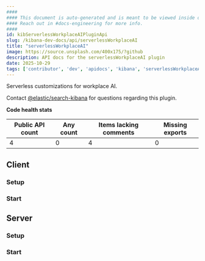 ```yaml
---
####
#### This document is auto-generated and is meant to be viewed inside our experimental, new docs system.
#### Reach out in #docs-engineering for more info.
####
id: kibServerlessWorkplaceAIPluginApi
slug: /kibana-dev-docs/api/serverlessWorkplaceAI
title: "serverlessWorkplaceAI"
image: https://source.unsplash.com/400x175/?github
description: API docs for the serverlessWorkplaceAI plugin
date: 2025-10-29
tags: ['contributor', 'dev', 'apidocs', 'kibana', 'serverlessWorkplaceAI']
---
```


Serverless customizations for workplace AI.

Contact [@elastic/search-kibana](https://github.com/orgs/elastic/teams/search-kibana) for questions regarding this plugin.

**Code health stats**

| Public API count  | Any count | Items lacking comments | Missing exports |
|-------------------|-----------|------------------------|-----------------|
| 4 | 0 | 4 | 0 |

## Client

### Setup
<DocDefinitionList data={[serverlessWorkplaceAIObj.client.setup]}/>

### Start
<DocDefinitionList data={[serverlessWorkplaceAIObj.client.start]}/>

## Server

### Setup
<DocDefinitionList data={[serverlessWorkplaceAIObj.server.setup]}/>

### Start
<DocDefinitionList data={[serverlessWorkplaceAIObj.server.start]}/>

